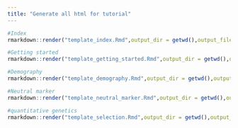 ```yaml
---
title: "Generate all html for tutorial"
---
```





```r
#Index
rmarkdown::render("template_index.Rmd",output_dir = getwd(),output_file = "index.html",output_format = rmarkdown::html_document(css="files/style.css",includes = rmarkdown::includes(before_body = "header.html"),self_contained = FALSE,theme = NULL),encoding = 'UTF-8')

#Getting started
rmarkdown::render("template_getting_started.Rmd",output_dir = getwd(),output_file = "getting_started.html",output_format = rmarkdown::html_document(css="files/style.css",includes = rmarkdown::includes(before_body = "header.html"),self_contained = FALSE,theme = NULL))

#Demography
rmarkdown::render("template_demography.Rmd",output_dir = getwd(),output_file = "demography.html",output_format = rmarkdown::html_document(css="files/style.css",includes = rmarkdown::includes(before_body = "header.html"),self_contained = FALSE,theme = NULL))

#Neutral marker
rmarkdown::render("template_neutral_marker.Rmd",output_dir = getwd(),output_file = "neutral_marker.html",output_format = rmarkdown::html_document(css="files/style.css",includes = rmarkdown::includes(before_body = "header.html"),self_contained = FALSE,theme = NULL))

#quantitative genetics
rmarkdown::render("template_selection.Rmd",output_dir = getwd(),output_file = "selection.html",output_format = rmarkdown::html_document(css="files/style.css",includes = rmarkdown::includes(before_body = "header.html"),self_contained = FALSE,theme = NULL))
```






